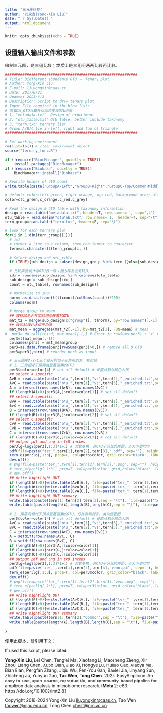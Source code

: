```yaml
---
title: "三元图绘制"
author: "刘永鑫(Yong-Xin Liu)"
date: "`r Sys.Date()`"
output: html_document
---
```

 
```r
knitr::opts_chunk$set(echo = TRUE)
```
 
## 设置输入输出文件和参数

绘制三元图，是三组比较；本质上是三组间两两比较再比较。

```r

#############################################################
# Title: Didfferent abundance OTU -- Tenary plot
# Author: Yong-Xin Liu
# E-mail: liuyongxin@caas.cn
# Date: 2017/6/21
# Update: 2021/4/3
# Description: Script to draw tenary plot
# Input File required in the blow list: 
# 需要DA_OTU计算各组间的差异OTU结果
# 1. "metadata.txt"  Design of experiment
# 2. "otu_table.txt" OTU table, better include taxonomy
# 3. "tern.txt" ternary list
# Group A/B/C lie in left, right and top of triangle
#############################################################

# Set working enviroment
rm(list=ls()) # clean enviroment object
source("ternary_func.R")

if (!require("BiocManager", quietly = TRUE))
    install.packages("BiocManager")
if (!require("Biobase", quietly = TRUE))
    BiocManager::install("Biobase")

# Rewrite header of OTU count
write.table(paste("GroupA-Left","GroupB-Right","GroupC-Top/Common-Middle",sep = "\t"), file=paste("ter_", "sum.txt", sep=""), sep="\t", quote=F, append = FALSE, row.names=F, col.names=F)

# default color:left green, right orange, top red, background grey; alternative to yellow, blue, dark_green, very_dark_green, sea_green, black, dark_brown, drak_red
color=c(c_green,c_orange,c_red,c_grey) 

# Read the design & OTU table with taxonomy information
design = read.table("metadata.txt", header=T, row.names= 1, sep="\t") 
otu_table = read.delim("otutab.txt", row.names= 1,  header=T, sep="\t")
tern_group=read.table("tern.txt", header=F, sep="\t") 

# loop for each ternery plot
for(i in 1:dim(tern_group)[1]){
  # i=1
  # Format a line to a column, then can format to character
  tern=as.character(t(tern_group[i,]))
  
  # Select design and otu_table
  if (TRUE){sub_design = subset(design,group %in% tern )}else{sub_design=design}

  # 比较实验设计与OTU表一致；因为样品会有缺失
  idx = rownames(sub_design) %in% colnames(otu_table) 
  sub_design = sub_design[idx,]
  count = otu_table[, rownames(sub_design)] 

  # normalize to 1000
  norm= as.data.frame(t(t(count)/colSums(count))*100)
  colSums(norm)
  
  # merge group to mean
  ## 按样品名合并实验组与转置的OTU
  mat_t2 = merge(sub_design[c("group")], t(norm), by="row.names")[,-1]
  ## 按实验设计求组平均值
  mat_mean = aggregate(mat_t2[,-1], by=mat_t2[1], FUN=mean) # mean 
#  per3= do.call(rbind, mat_mean)[-1,] # Error in rowSums(per3) : 'x' must be numeric
  per3=t(mat_mean[,-1])
  colnames(per3) = mat_mean$group
  per3=as.data.frame(per3[rowSums(per3)>0,]) # remove all 0 OTU
  per3=per3[,tern] # reorder per3 as input

  # 三元图中A/B/C三个组分别位于三角形的左、右和顶
  # 1. 三角相对于另两者显著富集的OTU
  per3$color=color[4] # set all default # 设置点默认颜色为灰
  ## select A specific
  AvB = read.table(paste("otu_",tern[1],"vs",tern[2],"_enriched.txt",sep=""), header=T, row.names= 1, sep="\t")
  AvC = read.table(paste("otu_",tern[1],"vs",tern[3],"_enriched.txt",sep=""), header=T, row.names= 1, sep="\t")
  A = intersect(row.names(AvB), row.names(AvC))
  if (length(A)>0){per3[A,]$color=color[1]} # set all default
  ## select B specific
  BvA = read.table(paste("otu_",tern[2],"vs",tern[1],"_enriched.txt",sep=""), header=T, row.names= 1, sep="\t")
  BvC = read.table(paste("otu_",tern[2],"vs",tern[3],"_enriched.txt",sep=""), header=T, row.names= 1, sep="\t")
  B = intersect(row.names(BvA), row.names(BvC))
  if (length(B)>0){per3[B,]$color=color[2]} # set all default
  ## select C specific
  CvA = read.table(paste("otu_",tern[3],"vs",tern[1],"_enriched.txt",sep=""), header=T, row.names= 1, sep="\t")
  CvB = read.table(paste("otu_",tern[3],"vs",tern[2],"_enriched.txt",sep=""), header=T, row.names= 1, sep="\t")
  C = intersect(row.names(CvA), row.names(CvB))
  if (length(C)>0){per3[C,]$color=color[3]} # set all default
  ## output pdf and png in 8x8 inches
  per3lg=log2(per3[,1:3]*1+1) # 对数变换，差OTU千分比的差距，点大小更均匀
  pdf(file=paste("ter_",tern[1],tern[2],tern[3],".pdf", sep=""), height = 8, width = 8)
  tern_e(per3lg[,1:3], prop=T, col=per3$color, grid_color="black", labels_color="transparent", pch=19, main="Tenary Plot")
  dev.off()
  # png(file=paste("ter_",tern[1],tern[2],tern[3],".png", sep=""), height = 8, width = 8, units = "in", res = 300)
  # tern_e(per3lg[,1:3], prop=T, col=per3$color, grid_color="black", labels_color="transparent", pch=19, main="Tenary Plot")
  # dev.off()
  ## Write hightlight OUT
  if (length(A)>0){write.table(AvB[A,], file=paste("ter_", tern[1],tern[2],tern[3],tern[1],".txt", sep=""), sep="\t", quote=F, row.names=T, col.names=T)}
  if (length(B)>0){write.table(BvA[B,], file=paste("ter_", tern[1],tern[2],tern[3],tern[2],".txt", sep=""), sep="\t", quote=F, row.names=T, col.names=T)}
  if (length(C)>0){write.table(CvA[C,], file=paste("ter_", tern[1],tern[2],tern[3],tern[3],".txt", sep=""), sep="\t", quote=F, row.names=T, col.names=T)}
  ## Write hightlight OUT summary
  write.table(paste(tern[1],tern[2],tern[3],sep = "\t"), file=paste("ter", "_sum.txt", sep=""), sep="\t", quote=F, append = TRUE, row.names=F, col.names=F)
  write.table(paste(length(A),length(B),length(C),sep = "\t"), file=paste("ter", "_sum.txt", sep=""), sep="\t", quote=F, append = TRUE, row.names=F, col.names=F)
  
  # 2. 两底角相对于顶点显著富集的OTU，分共有和特有，类似维恩图
  per3$color=color[4] # set all default # 设置点默认颜色为灰
  AvC = read.table(paste("otu_",tern[1],"vs",tern[3],"_enriched.txt",sep=""), header=T, row.names= 1, sep="\t")
  BvC = read.table(paste("otu_",tern[2],"vs",tern[3],"_enriched.txt",sep=""), header=T, row.names= 1, sep="\t")
  C = intersect(row.names(AvC), row.names(BvC))
  A = setdiff(row.names(AvC), C) 
  B = setdiff(row.names(BvC), C) 
  if (length(A)>0){per3[A,]$color=color[1]} 
  if (length(B)>0){per3[B,]$color=color[2]} 
  if (length(C)>0){per3[C,]$color=color[3]}
  ## output pdf and png in 8x8 inches
  per3lg=log2(per3[,1:3]*1+1) # 对数变换，差OTU千分比的差距，点大小更均匀
  pdf(file=paste("ter_",tern[1],tern[2],tern[3],"venn.pdf", sep=""), height = 8, width = 8)
  tern_e(per3lg[,1:3], prop=T, col=per3$color, grid_color="black", labels_color="transparent", pch=19, main="Tenary Plot")
  dev.off()
  # png(file=paste("ter_",tern[1],tern[2],tern[3],"venn.png", sep=""), height = 8, width = 8, units = "in", res = 300)
  # tern_e(per3lg[,1:3], prop=T, col=per3$color, grid_color="black", labels_color="transparent", pch=19, main="Tenary Plot")
  # dev.off()
  ## Write hightlight OUT
  if (length(A)>0){write.table(AvC[A,], file=paste("ter_", tern[1],tern[2],tern[3],tern[1],"venn.txt", sep=""), sep="\t", quote=F, row.names=T, col.names=T)}
  if (length(B)>0){write.table(BvC[B,], file=paste("ter_", tern[1],tern[2],tern[3],tern[2],"venn.txt", sep=""), sep="\t", quote=F, row.names=T, col.names=T)}
  if (length(C)>0){write.table(AvC[C,], file=paste("ter_", tern[1],tern[2],tern[3],tern[3],"venn.txt", sep=""), sep="\t", quote=F, row.names=T, col.names=T)}
  ## Write hightlight OUT summary
  write.table(paste(tern[1],tern[2],"Common",sep = "\t"), file=paste("ter", "_sum.txt", sep=""), sep="\t", quote=F, append = TRUE, row.names=F, col.names=F)
  write.table(paste(length(A),length(B),length(C),sep = "\t"), file=paste("ter", "_sum.txt", sep=""), sep="\t", quote=F, append = TRUE, row.names=F, col.names=F)
  
}

```


使用此脚本，请引用下文：

If used this script, please cited:

**Yong-Xin Liu**, Lei Chen, Tengfei Ma, Xiaofang Li, Maosheng Zheng, Xin Zhou, Liang Chen, Xubo Qian, Jiao Xi, Hongye Lu, Huiluo Cao, Xiaoya Ma, Bian Bian, Pengfan Zhang, Jiqiu Wu, Ren-You Gan, Baolei Jia, Linyang Sun, Zhicheng Ju, Yunyun Gao, **Tao Wen**, **Tong Chen**. 2023. EasyAmplicon: An easy-to-use, open-source, reproducible, and community-based pipeline for amplicon data analysis in microbiome research. **iMeta** 2: e83. https://doi.org/10.1002/imt2.83

Copyright 2016-2024 Yong-Xin Liu <liuyongxin@caas.cn>, Tao Wen <taowen@njau.edu.cn>, Tong Chen <chent@nrc.ac.cn>

